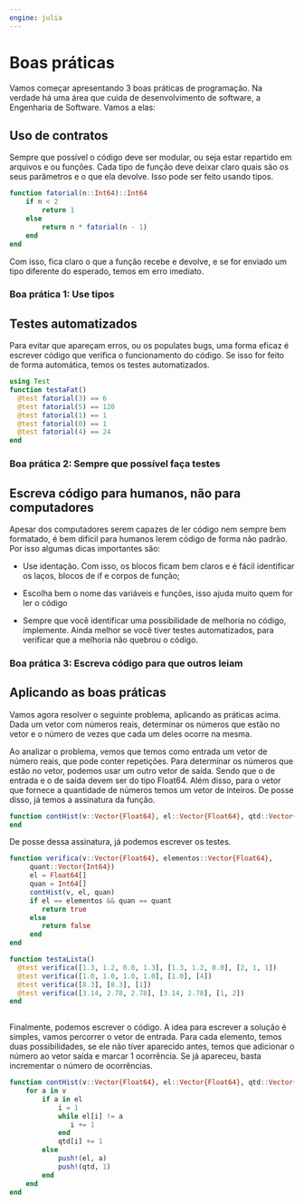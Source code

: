 ```yaml
---
engine: julia
---
```


# Boas práticas

Vamos começar apresentando 3 boas práticas de programação. Na verdade há uma área que 
cuida de desenvolvimento de software, a Engenharia de Software. Vamos a elas:

## Uso de contratos

Sempre que possível o código deve ser modular, ou seja estar repartido em arquivos
e ou funções. Cada tipo de função deve deixar claro quais são os seus parâmetros
e o que ela devolve.
Isso pode ser feito usando tipos.


```  julia
function fatorial(n::Int64)::Int64
    if n < 2 
        return 1
    else  
        return n * fatorial(n - 1)
    end
end
```

Com isso, fica claro o que a função recebe e devolve, e se for enviado um tipo
diferente do esperado, temos em erro imediato.

### Boa prática 1: Use tipos

## Testes automatizados

Para evitar que apareçam erros, ou os populates bugs, uma forma eficaz é escrever código 
que verifica o funcionamento do código. Se isso for feito de forma automática, temos os
testes automatizados.

```  julia
using Test
function testaFat()
  @test fatorial(3) == 6
  @test fatorial(5) == 120
  @test fatorial(1) == 1
  @test fatorial(0) == 1
  @test fatorial(4) == 24
end
```

### Boa prática 2: Sempre que possível faça testes

## Escreva código para humanos, não para computadores

Apesar dos computadores serem capazes de ler código nem sempre bem 
formatado, é bem difícil para humanos lerem código de forma não padrão.
Por isso algumas dicas importantes são:

- Use identação. Com isso, os blocos ficam bem claros e é fácil identificar
os laços, blocos de if e corpos de função;

- Escolha bem o nome das variáveis e funções, isso ajuda muito quem for ler
o código

- Sempre que você identificar uma possibilidade de melhoria no código,
implemente. Ainda melhor se você tiver testes automatizados, para verificar que
a melhoria não quebrou o código.

### Boa prática 3: Escreva código para que outros leiam


## Aplicando as boas práticas

Vamos agora resolver o seguinte problema, aplicando as práticas acima. 
Dada um vetor com números reais, determinar os números que estão no vetor e o 
número de vezes que cada um deles ocorre na mesma. 

Ao analizar o problema, vemos que temos como entrada um vetor de número reais,
que pode conter repetições. Para determinar os números que estão no vetor, podemos
usar um outro vetor de saída. Sendo que o de entrada e o de saída devem ser do 
tipo Float64. Além disso, para o vetor que fornece a quantidade de números temos
um vetor de inteiros. De posse disso, já temos a assinatura da função.

``` julia
function contHist(v::Vector{Float64}, el::Vector{Float64}, qtd::Vector{Int64})
end 
```
De posse dessa assinatura, já podemos escrever os testes.



``` julia
function verifica(v::Vector{Float64}, elementos::Vector{Float64}, 
     quant::Vector{Int64})
     el = Float64[]
     quan = Int64[]
     contHist(v, el, quan)
     if el == elementos && quan == quant
        return true
     else
        return false
     end
end

function testaLista()
  @test verifica([1.3, 1.2, 0.0, 1.3], [1.3, 1.2, 0.0], [2, 1, 1])
  @test verifica([1.0, 1.0, 1.0, 1.0], [1.0], [4])
  @test verifica([8.3], [8.3], [1])
  @test verifica([3.14, 2.78, 2.78], [3.14, 2.78], [1, 2])
end
 
```

Finalmente, podemos escrever o código. A idea para escrever a solução é simples,
vamos percorrer o vetor de entrada. Para cada elemento, temos duas possibilidades,
se ele não tiver aparecido antes, temos que adicionar o número ao vetor saída e 
marcar 1 ocorrência. Se já apareceu, basta incrementar o número de ocorrências.


``` julia
function contHist(v::Vector{Float64}, el::Vector{Float64}, qtd::Vector{Int64})
    for a in v
        if a in el
            i = 1
            while el[i] != a
               i += 1
            end
            qtd[i] += 1
        else
            push!(el, a)
            push!(qtd, 1)
        end
    end
end
```